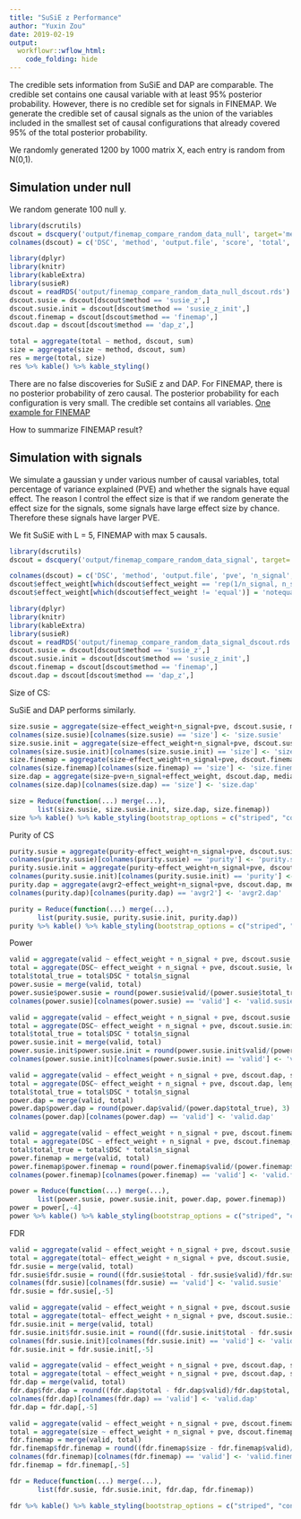 ```yaml
---
title: "SuSiE z Performance"
author: "Yuxin Zou"
date: 2019-02-19
output:
  workflowr::wflow_html:
    code_folding: hide
---
```


The credible sets information from SuSiE and DAP are comparable. The credible set contains one causal variable with at least 95% posterior probability. However, there is no credible set for signals in FINEMAP. We generate the credible set of causal signals as the union of the variables included in the smallest set of causal configurations that already covered 95% of the total posterior probability.

We randomly generated 1200 by 1000 matrix X, each entry is random from N(0,1). 

## Simulation under null

We random generate 100 null y.

```r
library(dscrutils)
dscout = dscquery('output/finemap_compare_random_data_null', target='method score_susie.converged score.total score.valid score.size score_susie.purity score_dap.avgr2',group = c("score: score_susie score_finemap score_dap", "method: susie_z susie_z_init finemap dap_z"))
colnames(dscout) = c('DSC', 'method', 'output.file', 'score', 'total', 'valid', 'size', 'converged', 'purity', 'avgr2')
```

```r
library(dplyr)
library(knitr)
library(kableExtra)
library(susieR)
dscout = readRDS('output/finemap_compare_random_data_null_dscout.rds')
dscout.susie = dscout[dscout$method == 'susie_z',]
dscout.susie.init = dscout[dscout$method == 'susie_z_init',]
dscout.finemap = dscout[dscout$method == 'finemap',]
dscout.dap = dscout[dscout$method == 'dap_z',]
```

```r
total = aggregate(total ~ method, dscout, sum)
size = aggregate(size ~ method, dscout, sum)
res = merge(total, size)
res %>% kable() %>% kable_styling()
```

There are no false discoveries for SuSiE z and DAP. For FINEMAP, there is no posterior probability of zero causal. The posterior probability for each configuration is very small. The credible set contains all variables. [One example for FINEMAP](random_data_100_sim_gaussian_null_1_get_sumstats_1_finemap_1_plot_finemap_1.plot_file.pdf)

How to summarize FINEMAP result?

## Simulation with signals

We simulate a gaussian y under various number of causal variables, total percentage of variance explained (PVE) and whether the signals have equal effect. The reason I control the effect size is that if we random generate the effect size for the signals, some signals have large effect size by chance. Therefore these signals have larger PVE.

We fit SuSiE with L = 5, FINEMAP with max 5 causals.

```r
library(dscrutils)
dscout = dscquery('output/finemap_compare_random_data_signal', target='method sim_gaussian.pve sim_gaussian.n_signal sim_gaussian.effect_weight score_susie.objective score_susie.converged score.total score.valid score.size score.signal_pip score_susie.purity score_dap.avgr2 score_susie.top score_dap.top score_susie.overlap score_dap.overlap ',group = c("score: score_susie score_finemap score_dap", "method: susie_z susie_z_init finemap dap_z"))

colnames(dscout) = c('DSC', 'method', 'output.file', 'pve', 'n_signal', 'effect_weight', 'score', 'total', 'valid', 'size', 'signal_pip', 'objective', 'converged', 'purity', 'top', 'overlap', 'avgr2')
dscout$effect_weight[which(dscout$effect_weight == 'rep(1/n_signal, n_signal)')] = 'equal'
dscout$effect_weight[which(dscout$effect_weight != 'equal')] = 'notequal'
```

```r
library(dplyr)
library(knitr)
library(kableExtra)
library(susieR)
dscout = readRDS('output/finemap_compare_random_data_signal_dscout.rds')
dscout.susie = dscout[dscout$method == 'susie_z',]
dscout.susie.init = dscout[dscout$method == 'susie_z_init',]
dscout.finemap = dscout[dscout$method == 'finemap',]
dscout.dap = dscout[dscout$method == 'dap_z',]
```

Size of CS: 

SuSiE and DAP performs similarly.
```r
size.susie = aggregate(size~effect_weight+n_signal+pve, dscout.susie, median)
colnames(size.susie)[colnames(size.susie) == 'size'] <- 'size.susie'
size.susie.init = aggregate(size~effect_weight+n_signal+pve, dscout.susie.init, median)
colnames(size.susie.init)[colnames(size.susie.init) == 'size'] <- 'size.susie.init'
size.finemap = aggregate(size~effect_weight+n_signal+pve, dscout.finemap, median)
colnames(size.finemap)[colnames(size.finemap) == 'size'] <- 'size.finemap'
size.dap = aggregate(size~pve+n_signal+effect_weight, dscout.dap, median)
colnames(size.dap)[colnames(size.dap) == 'size'] <- 'size.dap'

size = Reduce(function(...) merge(...),
       list(size.susie, size.susie.init, size.dap, size.finemap))
size %>% kable() %>% kable_styling(bootstrap_options = c("striped", "condensed", "responsive"), full_width = F) 
```

Purity of CS
```r
purity.susie = aggregate(purity~effect_weight+n_signal+pve, dscout.susie, mean)
colnames(purity.susie)[colnames(purity.susie) == 'purity'] <- 'purity.susie'
purity.susie.init = aggregate(purity~effect_weight+n_signal+pve, dscout.susie.init, mean)
colnames(purity.susie.init)[colnames(purity.susie.init) == 'purity'] <- 'purity.susie.init'
purity.dap = aggregate(avgr2~effect_weight+n_signal+pve, dscout.dap, mean)
colnames(purity.dap)[colnames(purity.dap) == 'avgr2'] <- 'avgr2.dap'

purity = Reduce(function(...) merge(...),
       list(purity.susie, purity.susie.init, purity.dap))
purity %>% kable() %>% kable_styling(bootstrap_options = c("striped", "condensed", "responsive"), full_width = F) 
```

Power
```r
valid = aggregate(valid ~ effect_weight + n_signal + pve, dscout.susie, sum)
total = aggregate(DSC~ effect_weight + n_signal + pve, dscout.susie, length)
total$total_true = total$DSC * total$n_signal
power.susie = merge(valid, total)
power.susie$power.susie = round(power.susie$valid/(power.susie$total_true), 3)
colnames(power.susie)[colnames(power.susie) == 'valid'] <- 'valid.susie'

valid = aggregate(valid ~ effect_weight + n_signal + pve, dscout.susie.init, sum)
total = aggregate(DSC~ effect_weight + n_signal + pve, dscout.susie.init, length)
total$total_true = total$DSC * total$n_signal
power.susie.init = merge(valid, total)
power.susie.init$power.susie.init = round(power.susie.init$valid/(power.susie.init$total_true), 3)
colnames(power.susie.init)[colnames(power.susie.init) == 'valid'] <- 'valid.susie.init'

valid = aggregate(valid ~ effect_weight + n_signal + pve, dscout.dap, sum)
total = aggregate(DSC~ effect_weight + n_signal + pve, dscout.dap, length)
total$total_true = total$DSC * total$n_signal
power.dap = merge(valid, total)
power.dap$power.dap = round(power.dap$valid/(power.dap$total_true), 3)
colnames(power.dap)[colnames(power.dap) == 'valid'] <- 'valid.dap'

valid = aggregate(valid ~ effect_weight + n_signal + pve, dscout.finemap, sum)
total = aggregate(DSC ~ effect_weight + n_signal + pve, dscout.finemap, length)
total$total_true = total$DSC * total$n_signal
power.finemap = merge(valid, total)
power.finemap$power.finemap = round(power.finemap$valid/(power.finemap$total_true),3)
colnames(power.finemap)[colnames(power.finemap) == 'valid'] <- 'valid.finemap'

power = Reduce(function(...) merge(...),
       list(power.susie, power.susie.init, power.dap, power.finemap))
power = power[,-4]
power %>% kable() %>% kable_styling(bootstrap_options = c("striped", "condensed", "responsive","bordered"), full_width = F) %>% add_header_above(c(" ", " ", " "," ", "SuSiE z" = 2, "SuSiE z init" = 2,"DAP" = 2, "FINEMAP" = 2))
```

FDR
```r
valid = aggregate(valid ~ effect_weight + n_signal + pve, dscout.susie, sum)
total = aggregate(total~ effect_weight + n_signal + pve, dscout.susie, sum)
fdr.susie = merge(valid, total)
fdr.susie$fdr.susie = round((fdr.susie$total - fdr.susie$valid)/fdr.susie$total, 4)
colnames(fdr.susie)[colnames(fdr.susie) == 'valid'] <- 'valid.susie'
fdr.susie = fdr.susie[,-5]

valid = aggregate(valid ~ effect_weight + n_signal + pve, dscout.susie.init, sum)
total = aggregate(total~ effect_weight + n_signal + pve, dscout.susie.init, sum)
fdr.susie.init = merge(valid, total)
fdr.susie.init$fdr.susie.init = round((fdr.susie.init$total - fdr.susie.init$valid)/fdr.susie.init$total, 4)
colnames(fdr.susie.init)[colnames(fdr.susie.init) == 'valid'] <- 'valid.susie.init'
fdr.susie.init = fdr.susie.init[,-5]

valid = aggregate(valid ~ effect_weight + n_signal + pve, dscout.dap, sum)
total = aggregate(total ~ effect_weight + n_signal + pve, dscout.dap, sum)
fdr.dap = merge(valid, total)
fdr.dap$fdr.dap = round((fdr.dap$total - fdr.dap$valid)/fdr.dap$total, 4)
colnames(fdr.dap)[colnames(fdr.dap) == 'valid'] <- 'valid.dap'
fdr.dap = fdr.dap[,-5]

valid = aggregate(valid ~ effect_weight + n_signal + pve, dscout.finemap, sum)
total = aggregate(size ~ effect_weight + n_signal + pve, dscout.finemap, sum)
fdr.finemap = merge(valid, total)
fdr.finemap$fdr.finemap = round((fdr.finemap$size - fdr.finemap$valid)/fdr.finemap$size, 4)
colnames(fdr.finemap)[colnames(fdr.finemap) == 'valid'] <- 'valid.finemap'
fdr.finemap = fdr.finemap[,-5]

fdr = Reduce(function(...) merge(...),
       list(fdr.susie, fdr.susie.init, fdr.dap, fdr.finemap))

fdr %>% kable() %>% kable_styling(bootstrap_options = c("striped", "condensed", "responsive","bordered"), full_width = F) %>% add_header_above(c(" ", " ", " ", "SuSiE z" = 2, "SuSiE z init" = 2,"DAP" = 2, "FINEMAP" = 2))
```

